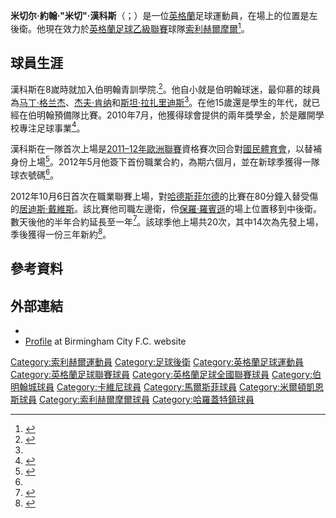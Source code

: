 {{noteTA|G1=足球|G2=英超|G3=FAcup
|1=zh-hans:柯蒂斯·戴维斯;zh-hk:居迪斯·戴維斯;zh-tw:柯蒂斯·戴維斯;
}} 
{{Infobox football biography
|name        = 米切·漢科斯<br />Mitch Hancox
|image       = Mitch Hancox, preseason against Antwerp.jpg
|caption     = 2012年季前熱身賽的漢科斯
|fullname    = Mitchell John Hancox<ref name=FAscholar/>
|birth_date  = {{birth date and age|1993|11|9|df=y}}<ref name=UEFAprofile>{{cite web|url=http://2000.uefa.com/uefaeuropaleague/season=2012/clubs/player=250039798/index.html |title=Mitchell Hancox |publisher=UEFA |accessdate=8 August 2012 }}{{dead link|date=六月 2017 |bot=InternetArchiveBot }}</ref>
|birth_place = [[英格蘭|英格蘭]][[索利赫爾|索利赫爾]]<ref name=SquadNo>{{cite web |url=http://www.bcfc.com/news/article/hancox-handed-squad-number-299343.aspx |title=Hancox handed squad number |publisher=Birmingham City F.C |date=8 August 2012 |accessdate=6 October 2012 |deadurl=yes |archiveurl=https://web.archive.org/web/20120815102136/http://www.bcfc.com/news/article/hancox-handed-squad-number-299343.aspx |archivedate=2012年8月15日 }}</ref>
|height      = {{height|ft=5|in=10}}<!-- if Mr Hancox is 5'7, please could you get him to tell the club to change the height on his profile from 5'10; Wikipedia can't say he's 5'7 if his club and other published sources say otherwise: thanks --><ref>{{cite web |url=http://www.bcfc.com/team/player-profile/mitch-hancox/18 |title=Mitch Hancox |publisher=Birmingham City F.C. |accessdate=10 September 2014 |deadurl=yes |archiveurl=https://web.archive.org/web/20141010224937/http://www.bcfc.com/team/player-profile/mitch-hancox/18 |archivedate=2014年10月10日 }}</ref>
|position    = [[後衛_(足球)|左後衛]]
|currentclub = [[索利赫爾摩爾足球會|索利赫爾摩爾]]
|clubnumber  = 
|youthyears1 = 2001–2012 |youthclubs1 = [[伯明翰城足球俱樂部|伯明翰城]]
|years1      = 2012–2016 |clubs1 = [[伯明翰城足球俱樂部|伯明翰城]] |caps1 = 33 |goals1 = 0
|years2      = 2015–2016 |clubs2 = →[[克劳利镇足球俱乐部|克劳利镇]] |caps2 = 15 |goals2 = 2
|years3      = 2016–2018 |clubs3 = [[马科斯菲尔德足球俱乐部|马科斯菲尔德]] |caps3 = 77 |goals3 = 13
|years4      = 2018–2019|clubs4 = [[米尔顿凯恩斯足球俱乐部|米尔顿凯恩斯]] |caps4 = 1 |goals4 = 0
|years5      = 2019–|clubs4 = [[索利赫爾摩爾足球會|索利赫爾摩爾]] |caps5 = 19 |goals5 = 1
|years6      = 2019–2020|clubs5 = [[哈洛格特鎮足球會|哈洛格特鎮]] |caps5 = 5 |goals5 = 0
|club-update = 11:51, 7 June 2015 (UTC)
}}

'''米切尔·約翰·"米切"·漢科斯'''（{{lang-en|Mitchell John "Mitch" Hancox }}；{{bd|1993年|11月9日}}）是一位[[英格蘭|英格蘭]]足球運動員，在場上的位置是左後衛。他現在效力於[[英格蘭足球乙級聯賽|英格蘭足球乙級聯賽]]球隊[[索利赫爾摩爾足球會|索利赫爾摩爾]]<ref name=UEFAsub>{{cite web |url=http://2000.uefa.com/uefaeuropaleague/season=2012/matches/round=2000271/match=2007263/index.html |title=UEFA Europa League 2012: Birmingham–Nacional |publisher=UEFA Sport |date=7 January 2012 |accessdate=8 August 2012 }}{{Dead link|date=2018年6月 |bot=InternetArchiveBot |fix-attempted=no }}</ref>。

==球員生涯==
漢科斯在8嵗時就加入伯明翰青訓學院.<ref name=Spotted>{{cite news |url=http://www.birminghammail.co.uk/sport/football/football-news/birmingham-city-i-want-to-be-a-blues-first-teamer-189229 |title=I want to be a Blues first-teamer for a long time to come – Mitch Hancox |first=Colin |last=Tattum |work=Birmingham Mail |date=26 July 2012 |accessdate=23 November 2012}}</ref>。他自小就是伯明翰球迷，最仰慕的球員為[[马丁·格兰杰|马丁·格兰杰]]、[[杰夫·肯纳|杰夫·肯纳]]和[[斯坦·拉扎里迪斯|斯坦·拉扎里迪斯]]<ref name=Spotted/>。在他15歲還是學生的年代，就已經在伯明翰預備隊比賽。2010年7月，他獲得球會提供的兩年獎學金，於是離開學校專注足球事業<ref name=FAscholar>{{cite web |url=http://www.thefa.com/~/media/Files/TheFAPortal/governance-docs/registrations/july-2012.ashx |format=PDF |title=List of Players Registered as Scholars in Accordance with Rule C.3 Between 01/07/2010 and 31/07/2010 |publisher=The Football Association |accessdate=23 November 2012 |archive-date=2016-02-03 |archive-url=https://web.archive.org/web/20160203215924/http://www.thefa.com/~/media/Files/TheFAPortal/governance-docs/registrations/july-2012.ashx |dead-url=no }}</ref>。

漢科斯在一隊首次上場是[[2011–12年歐霸盃|2011–12年歐洲聯賽]]資格賽次回合對[[國民體育會_(葡萄牙)|國民體育會]]，以替補身份上場<ref name=UEFAsub>{{cite web |url=http://2000.uefa.com/uefaeuropaleague/season=2012/matches/round=2000271/match=2007263/index.html |title=UEFA Europa League 2012: Birmingham–Nacional |publisher=UEFA Sport |date=7 January 2012 |accessdate=8 August 2012 }}{{Dead link|date=2018年6月 |bot=InternetArchiveBot |fix-attempted=no }}</ref>。2012年5月他簽下首份職業合約，為期六個月，並在新球季獲得一隊球衣號碼<ref name=SquadNo/>。

2012年10月6日首次在職業聯賽上場，對[[哈德斯菲尔德足球俱乐部|哈德斯菲尔德]]的比賽在80分鐘入替受傷的[[居迪斯·戴維斯|居迪斯·戴維斯]]。該比賽他司職左邊衛，伶[[保羅·羅賓遜_(1978年出生後衛)|保羅·羅賓遜]]的場上位置移到中後衛。數天後他的半年合約延長至一年<ref>{{cite web |url=http://www.bcfc.com//news/article/young-pair-pen-extensions-417665.aspx |title=Young pair pen extensions |first=Andy |last=Walker |publisher=Birmingham City F.C |date=9 October 2012 |accessdate=9 October 2012 |deadurl=yes |archiveurl=https://web.archive.org/web/20121114120806/http://www.bcfc.com/news/article/young-pair-pen-extensions-417665.aspx |archivedate=2012年11月14日 }}</ref>。該球季他上場共20次，其中14次為先發上場，季後獲得一份三年新約<ref>{{cite web |url=http://www.bcfc.com/news/article/mitch-signs-up-821023.aspx |title=Mitch signs up |publisher=Birmingham City F.C |date=14 May 2013 |accessdate=14 May 2013 |deadurl=yes |archiveurl=https://web.archive.org/web/20130608022500/http://www.bcfc.com/news/article/mitch-signs-up-821023.aspx |archivedate=2013年6月8日 }}</ref>。

==參考資料==
{{Reflist}}

==外部連結==
* {{soccerbase|id=67082|name=米切·漢科斯}}
* [http://www.bcfc.com/team/player-profile/index.aspx?playerid=434688&tcmuri=25028 Profile] at Birmingham City F.C. website

{{DEFAULTSORT:Hancox, Mitch}}
[[Category:索利赫爾運動員|Category:索利赫爾運動員]]
[[Category:足球後衛|Category:足球後衛]]
[[Category:英格蘭足球運動員|Category:英格蘭足球運動員]]
[[Category:英格蘭足球聯賽球員|Category:英格蘭足球聯賽球員]]
[[Category:英格蘭足球全國聯賽球員|Category:英格蘭足球全國聯賽球員]]
[[Category:伯明翰城球員|Category:伯明翰城球員]]
[[Category:卡維尼球員|Category:卡維尼球員]]
[[Category:馬爾斯菲球員|Category:馬爾斯菲球員]]
[[Category:米爾頓凱恩斯球員|Category:米爾頓凱恩斯球員]]
[[Category:索利赫爾摩爾球員|Category:索利赫爾摩爾球員]]
[[Category:哈羅蓋特鎮球員|Category:哈羅蓋特鎮球員]]